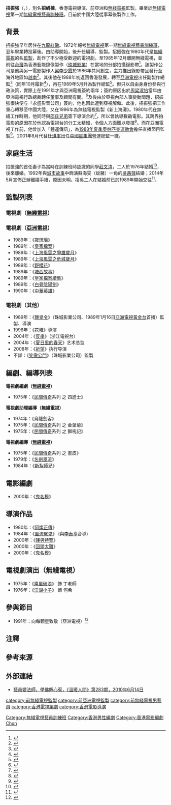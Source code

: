 {{藝人
| 類型 = 監製
| 圖片 = 
| 姓名 = 招振強
| 羅馬拼音 = Chiu Chun Keung
| 別名 = 招嵎棟
| 本名 =
| 英文名 = Dennis
| 暱稱 = 招仔<ref>{{cite web|url=https://eastweek.my-magazine.me/main/17439|title=喜從怒中來|date=2012-01-20|publisher=東周網|access-date=2020-02-25|archive-date=2020-02-25|archive-url=https://web.archive.org/web/20200225091949/https://eastweek.my-magazine.me/main/17439|dead-url=no}}</ref>
| 民族 = 漢族
| 出生日期 = {{birth year and age|1954|}}{{noteTag|根據吳茜薇在1989年4月19日出版的《華僑日報》中，題為〈招振強吳茜薇之情 暫時祇能說有誠意 吳茜薇直認不諱男方避談感情事〉的娛樂版報導內提到，招振強較她年長十四年。以吳茜薇的出生年份，即1968年計算，招振強的出生年份為1954年。}}
| 出生地點 = {{BHKG}}
| 籍貫 =  廣東省廣州市金沙洲街道
| 職業 = 前[[香港|香港]][[無綫電視|無綫電視]][[監製|監製]]
| 逝世日期 = 
| 逝世地點 = 
| 教育程度 = 
| 宗教信仰 = 
| 配偶 = [[莊文清|莊文清]]（1976年結婚）<br>{{marriage|[[吳茜薇|吳茜薇]]|1992|2014}}
| 兒女 = 二女
| 出道作品 = [[民間傳奇|民間傳奇]]
| 出道地點 = {{BHKG}}
| 代表作品 = [[上海灘|上海灘]]、[[香城浪子|香城浪子]]
| 經紀公司 = 前[[香港|香港]][[無綫電視|無綫電視]]
| 活躍年代 = 1975-1996
| 官方網站 =
| imdb = 
}}

'''招振強'''（{{lang-en|Dennis Chiu Chun Keung}}，{{bd|1954年|}}），別名'''招嵎棟'''，香港電視導演、前亞洲和[[無綫電視|無綫電視]]監製。畢業於[[無綫電視|無綫電視]]第一期[[無綫電視藝員訓練班|無綫電視藝員訓練班]]。目前於中國大陸從事幕後製作工作。

==背景==
招振強早年居住在[[九龍|九龍]][[紅磡|紅磡]]。1972年報考[[無綫電視|無綫電視]]第一期[[無綫電視藝員訓練班|無綫電視藝員訓練班]]，翌年畢業轉投幕後。由助導開始，後升任編導、監製。招振強在1980年代是[[無綫電視|無綫電視]]的名[[監製|監製]]，創作了不少極受歡迎的電視劇。至1985年12月離開無綫電視，並前往[[台灣|台灣]]為香港藝能錄像製作（[[珠城影業|珠城影業]]）在當地的分部拍攝錄影帶<ref>{{cite news | title=與無綫提前解約 招振強賠償好傷 | url=https://mmis.hkpl.gov.hk/coverpage/-/coverpage/view?_coverpage_WAR_mmisportalportlet_hsf=%E6%8B%9B%E6%8C%AF%E5%BC%B7&_coverpage_WAR_mmisportalportlet_actual_q=%28%20verbatim_dc.collection%3A%28%22Old%5C%20HK%5C%20Newspapers%22%29%20%29%20AND+%28%20%28%20allTermsMandatory%3A%28true%29%20OR+all_dc.title%3A%28%E6%8B%9B%E6%8C%AF%E5%BC%B7%29%20OR+all_dc.creator%3A%28%E6%8B%9B%E6%8C%AF%E5%BC%B7%29%20OR+all_dc.contributor%3A%28%E6%8B%9B%E6%8C%AF%E5%BC%B7%29%20OR+all_dc.subject%3A%28%E6%8B%9B%E6%8C%AF%E5%BC%B7%29%20OR+fulltext%3A%28%E6%8B%9B%E6%8C%AF%E5%BC%B7%29%20OR+all_dc.description%3A%28%E6%8B%9B%E6%8C%AF%E5%BC%B7%29%20%29%20%29&_coverpage_WAR_mmisportalportlet_sort_field=score&p_r_p_-1078056564_c=QF757YsWv59%2F7w9HmQIJTVW8104OKk5g&_coverpage_WAR_mmisportalportlet_o=42&_coverpage_WAR_mmisportalportlet_sort_order=desc | pages=15  | publisher=華僑日報 | date=1985-12-11 | accessdate=2020-02-26|quote= }}</ref>。該製作公司是他與另一電影製作人[[梁李少霞|梁李少霞]]於1986年共同創立，主力推出錄影帶且發行至海外地區如[[越南|越南]]<ref>{{cite news | title=招振強梁李少霞組藝能 拍錄映帶發行海外 以台灣為拍攝基地 | url=https://mmis.hkpl.gov.hk/coverpage/-/coverpage/view?_coverpage_WAR_mmisportalportlet_hsf=%E6%8B%9B%E6%8C%AF%E5%BC%B7&p_r_p_-1078056564_c=QF757YsWv59%2F7w9HmQIJTRe3nr4tfjyT&_coverpage_WAR_mmisportalportlet_o=79&_coverpage_WAR_mmisportalportlet_actual_q=%28%20verbatim_dc.collection%3A%28%22Old%5C%20HK%5C%20Newspapers%22%29%20%29%20AND+%28%20%28%20allTermsMandatory%3A%28true%29%20OR+all_dc.title%3A%28%E6%8B%9B%E6%8C%AF%E5%BC%B7%29%20OR+all_dc.creator%3A%28%E6%8B%9B%E6%8C%AF%E5%BC%B7%29%20OR+all_dc.contributor%3A%28%E6%8B%9B%E6%8C%AF%E5%BC%B7%29%20OR+all_dc.subject%3A%28%E6%8B%9B%E6%8C%AF%E5%BC%B7%29%20OR+fulltext%3A%28%E6%8B%9B%E6%8C%AF%E5%BC%B7%29%20OR+all_dc.description%3A%28%E6%8B%9B%E6%8C%AF%E5%BC%B7%29%20%29%20%29&_coverpage_WAR_mmisportalportlet_sort_field=score&_coverpage_WAR_mmisportalportlet_sort_order=desc | pages=16  | publisher=華僑日報 | date=1986-03-28| accessdate=2020-02-27|quote= }}</ref>。其後他在1988年初返回香港發展，轉至[[亞洲電視|亞洲電視]]出任副製作總監<ref>{{cite news | title=招振強加盟亞視 任創作經理要職 | url=https://mmis.hkpl.gov.hk/coverpage/-/coverpage/view?_coverpage_WAR_mmisportalportlet_hsf=%E6%8B%9B%E6%8C%AF%E5%BC%B7&_coverpage_WAR_mmisportalportlet_actual_q=%28%20verbatim_dc.collection%3A%28%22Old%5C%20HK%5C%20Newspapers%22%29%20%29%20AND+%28%20%28%20allTermsMandatory%3A%28true%29%20OR+all_dc.title%3A%28%E6%8B%9B%E6%8C%AF%E5%BC%B7%29%20OR+all_dc.creator%3A%28%E6%8B%9B%E6%8C%AF%E5%BC%B7%29%20OR+all_dc.contributor%3A%28%E6%8B%9B%E6%8C%AF%E5%BC%B7%29%20OR+all_dc.subject%3A%28%E6%8B%9B%E6%8C%AF%E5%BC%B7%29%20OR+fulltext%3A%28%E6%8B%9B%E6%8C%AF%E5%BC%B7%29%20OR+all_dc.description%3A%28%E6%8B%9B%E6%8C%AF%E5%BC%B7%29%20%29%20%29&_coverpage_WAR_mmisportalportlet_sort_field=score&p_r_p_-1078056564_c=QF757YsWv59H%2FuxqfBwEJJq%2FfNB5M0s6&_coverpage_WAR_mmisportalportlet_o=100&_coverpage_WAR_mmisportalportlet_sort_order=desc | pages=29  | publisher=華僑日報 | date=1988-09-23| accessdate=2020-02-27|quote= }}</ref>（同年10月履新<ref>{{cite news | title=勞瀚貽誠意邀入亞視負責製作 招振強要先拍電影 製作奧運不怕被抄 | url=https://mmis.hkpl.gov.hk/coverpage/-/coverpage/view?_coverpage_WAR_mmisportalportlet_hsf=%E6%8B%9B%E6%8C%AF%E5%BC%B7&p_r_p_-1078056564_c=QF757YsWv59H%2FuxqfBwEJFl565sVRkNb&_coverpage_WAR_mmisportalportlet_o=118&_coverpage_WAR_mmisportalportlet_actual_q=%28%20verbatim_dc.collection%3A%28%22Old%5C%20HK%5C%20Newspapers%22%29%20%29%20AND+%28%20%28%20allTermsMandatory%3A%28true%29%20OR+all_dc.title%3A%28%E6%8B%9B%E6%8C%AF%E5%BC%B7%29%20OR+all_dc.creator%3A%28%E6%8B%9B%E6%8C%AF%E5%BC%B7%29%20OR+all_dc.contributor%3A%28%E6%8B%9B%E6%8C%AF%E5%BC%B7%29%20OR+all_dc.subject%3A%28%E6%8B%9B%E6%8C%AF%E5%BC%B7%29%20OR+fulltext%3A%28%E6%8B%9B%E6%8C%AF%E5%BC%B7%29%20OR+all_dc.description%3A%28%E6%8B%9B%E6%8C%AF%E5%BC%B7%29%20%29%20%29&_coverpage_WAR_mmisportalportlet_sort_field=score&_coverpage_WAR_mmisportalportlet_sort_order=desc | pages=20  | publisher=華僑日報 | date=1988-09-16| accessdate=2020-02-27|quote= }}</ref>），再在1989年5月升為製作總監<ref>{{cite news | title=五月一日正式升為製作總監 招振強謂沒有加薪 鄒世孝伍潤泉加盟 | url=https://mmis.hkpl.gov.hk/coverpage/-/coverpage/view?_coverpage_WAR_mmisportalportlet_hsf=%E6%8B%9B%E6%8C%AF%E5%BC%B7&_coverpage_WAR_mmisportalportlet_actual_q=%28%20verbatim_dc.collection%3A%28%22Old%5C%20HK%5C%20Newspapers%22%29%20%29%20AND+%28%20%28%20allTermsMandatory%3A%28true%29%20OR+all_dc.title%3A%28%E6%8B%9B%E6%8C%AF%E5%BC%B7%29%20OR+all_dc.creator%3A%28%E6%8B%9B%E6%8C%AF%E5%BC%B7%29%20OR+all_dc.contributor%3A%28%E6%8B%9B%E6%8C%AF%E5%BC%B7%29%20OR+all_dc.subject%3A%28%E6%8B%9B%E6%8C%AF%E5%BC%B7%29%20OR+fulltext%3A%28%E6%8B%9B%E6%8C%AF%E5%BC%B7%29%20OR+all_dc.description%3A%28%E6%8B%9B%E6%8C%AF%E5%BC%B7%29%20%29%20%29&_coverpage_WAR_mmisportalportlet_sort_field=score&p_r_p_-1078056564_c=QF757YsWv59H%2FuxqfBwEJL4yBkRv9xHt&_coverpage_WAR_mmisportalportlet_o=89&_coverpage_WAR_mmisportalportlet_sort_order=desc | pages=14  | publisher=華僑日報 | date=1989-06-24| accessdate=2020-02-27|quote= }}</ref>。但只以自由身身份參與行政決策，實際上在1991年才與亞洲電視簽約兩年；簽約原因出於[[周梁淑怡|周梁淑怡]]當年由亞洲電視行政總裁轉任董事及顧問有關。<ref>{{cite news | title=梁淑怡的去留問題今日有揭曉 招振强簽約定軍心 亞視變動走向成熟 | url=https://mmis.hkpl.gov.hk/coverpage/-/coverpage/view?_coverpage_WAR_mmisportalportlet_hsf=%E6%8B%9B%E6%8C%AF%E5%BC%B7&p_r_p_-1078056564_c=QF757YsWv58JCjtBMMIqoljEfgIGdHES&_coverpage_WAR_mmisportalportlet_o=114&_coverpage_WAR_mmisportalportlet_actual_q=%28%20verbatim_dc.collection%3A%28%22Old%5C%20HK%5C%20Newspapers%22%29%20%29%20AND+%28%20%28%20allTermsMandatory%3A%28true%29%20OR+all_dc.title%3A%28%E6%8B%9B%E6%8C%AF%E5%BC%B7%29%20OR+all_dc.creator%3A%28%E6%8B%9B%E6%8C%AF%E5%BC%B7%29%20OR+all_dc.contributor%3A%28%E6%8B%9B%E6%8C%AF%E5%BC%B7%29%20OR+all_dc.subject%3A%28%E6%8B%9B%E6%8C%AF%E5%BC%B7%29%20OR+fulltext%3A%28%E6%8B%9B%E6%8C%AF%E5%BC%B7%29%20OR+all_dc.description%3A%28%E6%8B%9B%E6%8C%AF%E5%BC%B7%29%20%29%20%29&_coverpage_WAR_mmisportalportlet_sort_field=score&_coverpage_WAR_mmisportalportlet_sort_order=desc | pages=22  | publisher=華僑日報 | date=1991-03-08| accessdate=2020-02-27|quote= }}</ref>及後由於亞視內部人事變動問題，招振強很快便与「永盛影音公司」簽約，他也因此遭到亞視解僱。此後，招振強把工作重心轉移至中國大陸，又在1996年為無綫電視監製《新上海灘》。1980年代在無綫工作時期，他同時與[[邵氏兄弟|邵氏兄弟]]簽下導演合約<ref>{{cite news | title=招振強 碍於合約 難賺眞銀 | url=https://mmis.hkpl.gov.hk/coverpage/-/coverpage/view?_coverpage_WAR_mmisportalportlet_hsf=%E6%8B%9B%E6%8C%AF%E5%BC%B7&_coverpage_WAR_mmisportalportlet_actual_q=%28%20verbatim_dc.collection%3A%28%22Old%5C%20HK%5C%20Newspapers%22%29%20%29%20AND+%28%20%28%20allTermsMandatory%3A%28true%29%20OR+all_dc.title%3A%28%E6%8B%9B%E6%8C%AF%E5%BC%B7%29%20OR+all_dc.creator%3A%28%E6%8B%9B%E6%8C%AF%E5%BC%B7%29%20OR+all_dc.contributor%3A%28%E6%8B%9B%E6%8C%AF%E5%BC%B7%29%20OR+all_dc.subject%3A%28%E6%8B%9B%E6%8C%AF%E5%BC%B7%29%20OR+fulltext%3A%28%E6%8B%9B%E6%8C%AF%E5%BC%B7%29%20OR+all_dc.description%3A%28%E6%8B%9B%E6%8C%AF%E5%BC%B7%29%20%29%20%29&_coverpage_WAR_mmisportalportlet_sort_field=score&p_r_p_-1078056564_c=QF757YsWv5%2FH7zGe%2FKF%2BFETDcvInRjAn&_coverpage_WAR_mmisportalportlet_o=51&_coverpage_WAR_mmisportalportlet_sort_order=desc | pages=6  | publisher=工商晚報 | date=1984-11-02| accessdate=2020-02-26|quote= }}</ref>，所以曾執導數齣電影。其跨界拍電影的原因在於他認為電視台的分工太精細，令個人方面難以發揮<ref>{{cite news | title=電視分工太精細 招振强尋求向電影發展 | url=https://mmis.hkpl.gov.hk/coverpage/-/coverpage/view?_coverpage_WAR_mmisportalportlet_hsf=%E6%8B%9B%E6%8C%AF%E5%BC%B7&_coverpage_WAR_mmisportalportlet_actual_q=%28%20verbatim_dc.collection%3A%28%22Old%5C%20HK%5C%20Newspapers%22%29%20%29%20AND+%28%20%28%20allTermsMandatory%3A%28true%29%20OR+all_dc.title%3A%28%E6%8B%9B%E6%8C%AF%E5%BC%B7%29%20OR+all_dc.creator%3A%28%E6%8B%9B%E6%8C%AF%E5%BC%B7%29%20OR+all_dc.contributor%3A%28%E6%8B%9B%E6%8C%AF%E5%BC%B7%29%20OR+all_dc.subject%3A%28%E6%8B%9B%E6%8C%AF%E5%BC%B7%29%20OR+fulltext%3A%28%E6%8B%9B%E6%8C%AF%E5%BC%B7%29%20OR+all_dc.description%3A%28%E6%8B%9B%E6%8C%AF%E5%BC%B7%29%20%29%20%29&_coverpage_WAR_mmisportalportlet_sort_field=score&p_r_p_-1078056564_c=QF757YsWv5%2FH7zGe%2FKF%2BFB6XBP9gJf5b&_coverpage_WAR_mmisportalportlet_o=53&_coverpage_WAR_mmisportalportlet_sort_order=desc | pages=5  | publisher=工商晚報 | date=1982-08-09| accessdate=2020-02-26|quote= }}</ref>。而在亞洲電視工作前，他曾加入「體運傳訊」，為[[1988年夏季奧林匹克運動會|1988年夏季奧林匹克運動會]]擔任直播節目監製<ref>{{cite news | title=招振強六七月 加盟體運傳訊 | url=https://mmis.hkpl.gov.hk/coverpage/-/coverpage/view?_coverpage_WAR_mmisportalportlet_hsf=%E6%8B%9B%E6%8C%AF%E5%BC%B7&p_r_p_-1078056564_c=QF757YsWv59H%2FuxqfBwEJLZU7TF%2FXuiz&_coverpage_WAR_mmisportalportlet_o=131&_coverpage_WAR_mmisportalportlet_actual_q=%28%20verbatim_dc.collection%3A%28%22Old%5C%20HK%5C%20Newspapers%22%29%20%29%20AND+%28%20%28%20allTermsMandatory%3A%28true%29%20OR+all_dc.title%3A%28%E6%8B%9B%E6%8C%AF%E5%BC%B7%29%20OR+all_dc.creator%3A%28%E6%8B%9B%E6%8C%AF%E5%BC%B7%29%20OR+all_dc.contributor%3A%28%E6%8B%9B%E6%8C%AF%E5%BC%B7%29%20OR+all_dc.subject%3A%28%E6%8B%9B%E6%8C%AF%E5%BC%B7%29%20OR+fulltext%3A%28%E6%8B%9B%E6%8C%AF%E5%BC%B7%29%20OR+all_dc.description%3A%28%E6%8B%9B%E6%8C%AF%E5%BC%B7%29%20%29%20%29&_coverpage_WAR_mmisportalportlet_sort_field=score&_coverpage_WAR_mmisportalportlet_sort_order=desc | pages=19  | publisher=華僑日報 | date=1988-05-22| accessdate=2020-02-27|quote= }}</ref>。2001年8月代替[[杜琪峯|杜琪峯]]出任[[中國星集團|中國星集團]]營運總監一職。

== 家庭生活 ==
招振強的首任妻子為當時在訓練班時認識的同學[[莊文清|莊文清]]，二人於1976年結婚<ref>{{cite news | title=招振強莊文清今日結婚| url= | pages=4  | publisher=華僑日報 | date=1976-05-18| accessdate=2020-01-23|quote= }}</ref>，後來離婚。1992年與[[城市故事|城市故事]]中飾演蘇海雯（蚊豬）一角的[[吳茜薇|吳茜薇]]結婚；2014年5月宣佈正辦離婚手續，原因未明。招吳二人在結婚前已於1989年開始交往<ref>{{cite news | title=吳茜薇要公私分明 與招振強感情穩定 怕人誤會不想以此為話題 | url=https://mmis.hkpl.gov.hk/coverpage/-/coverpage/view?_coverpage_WAR_mmisportalportlet_hsf=%E6%8B%9B%E6%8C%AF%E5%BC%B7&_coverpage_WAR_mmisportalportlet_actual_q=%28%20verbatim_dc.collection%3A%28%22Old%5C%20HK%5C%20Newspapers%22%29%20%29%20AND+%28%20%28%20allTermsMandatory%3A%28true%29%20OR+all_dc.title%3A%28%E6%8B%9B%E6%8C%AF%E5%BC%B7%29%20OR+all_dc.creator%3A%28%E6%8B%9B%E6%8C%AF%E5%BC%B7%29%20OR+all_dc.contributor%3A%28%E6%8B%9B%E6%8C%AF%E5%BC%B7%29%20OR+all_dc.subject%3A%28%E6%8B%9B%E6%8C%AF%E5%BC%B7%29%20OR+fulltext%3A%28%E6%8B%9B%E6%8C%AF%E5%BC%B7%29%20OR+all_dc.description%3A%28%E6%8B%9B%E6%8C%AF%E5%BC%B7%29%20%29%20%29&_coverpage_WAR_mmisportalportlet_sort_field=score&p_r_p_-1078056564_c=QF757YsWv59H%2FuxqfBwEJL4yBkRv9xHt&_coverpage_WAR_mmisportalportlet_o=89&_coverpage_WAR_mmisportalportlet_sort_order=desc | pages=14  | publisher=華僑日報 | date=1989-06-24| accessdate=2020-02-27|quote= }}</ref>。

==監製列表==
===電視劇（[[無綫電視|無綫電視]]）===
{{columns-list|2|
*1975年：《[[民間傳奇|民間傳奇]]系列 之 紫釵記》
*1976年：《[[民間傳奇|民間傳奇]]系列 之 三笑》 
*1976年：《[[龍虎豹_(電視劇)|龍虎豹]]》
*1977年：《[[民間傳奇|民間傳奇]]系列 之 魘》
*1978年：《[[倚天屠龍記_(1978年電視劇)|倚天屠龍記]]》
*1978年：《[[一劍鎮神州|一劍鎮神州]]》
*1978年：《袋鼠絲苗為兩餐》
*1979年：《[[絕代雙驕|絕代雙驕]]》
*1980年：《[[上海灘|上海灘]]》 
*1980年：《[[衝擊|衝擊]]》
*1981年：《[[他的一生|他的一生]]》
*1981年：《[[前路|前路]]》
*1981年：《[[突破|突破]]》
*1982年：《[[飛越十八層|飛越十八層]]》
*1982年：《[[雙面人|雙面人]]》
*1982年：《[[過山車|過山車]]》
*1982年：《[[香城浪子|香城浪子]]》 
*1983年：《[[老洞|老洞]]》
*1983年：《[[賴布衣妙算玄機|賴布衣妙算玄機]]》
*1984年：《[[再版人|再版人]]》
*1984年：《[[畫出彩虹|畫出彩虹]]》 
*1984年：《[[新紮師兄|新紮師兄]]》 
*1985年：《[[大香港|大香港]]》 
*1985年：《[[拆擋拍檔|拆擋拍檔]]》 
*1985年：《[[新紮師兄續集|新紮師兄續集]]》
*1996年：《[[新上海灘_(無綫電視劇)|新上海灘]]》（用化名招嵎棟監製此劇）
}}

===電視劇（[[亞洲電視|亞洲電視]]）===
*1989年：《[[夜琉璃|夜琉璃]]》
*1989年：《[[皇家檔案|皇家檔案]]》
*1989年：《[[上海風雲|上海風雲之爭雄歲月]]》
*1989年：《[[上海風雲|上海風雲之危城歲月]]》
*1989年：《[[野櫻花|野櫻花]]》
*1989年：《[[塘西故事|塘西故事]]》
*1989年：《[[皇家檔案續集|皇家檔案續集]]》
*1989年：《[[白骨陰陽劍|白骨陰陽劍]]》
*1990年：《[[中華英雄_(1990年電視劇)|中華英雄]]》

===電視劇（其他）===
*1989年：《[[鹽皇令|鹽皇令]]》（珠城影業公司、1989年1月16日[[亞洲電視|亞洲電視]][[黃金台|黃金台]]首播）監製、導演
*1996年：《[[花幟|花幟]]》導演
*2004年：《[[反串|反串]]》（浙江電視台）
*2004年：《[[夏日里的春天|夏日里的春天]]》艺术总监
*2008年：《[[祈望|祈望]]》执行导演
*不詳：《[[笑傲公門|笑傲公門]]》（珠城影業公司）監製

==編劇、編導列表==
'''電視劇編劇（[[無綫電視|無綫電視]]）'''
*1975年：《[[民間傳奇|民間傳奇]]系列 之 四進士》

'''電視劇助理編導（[[無綫電視|無綫電視]]）'''
*1974年：《烏龍劍客》
*1975年：《[[民間傳奇|民間傳奇]]系列 之 金葉菊》
*1975年：《[[民間傳奇|民間傳奇]]系列 之 獅吼記》

'''電視劇編導（[[無綫電視|無綫電視]]）'''
*1975年：《[[民間傳奇|民間傳奇]]系列 之 畫皮》
*1979年：《[[名劍風流|名劍風流]]》
*1984年：《[[新紮師兄|新紮師兄]]》

==電影編劇==
*2000年：《[[鬼名模|鬼名模]]》

==導演作品==
*1980年：《[[阿燦正傳|阿燦正傳]]》
*1984年：《[[風流冤鬼|風流冤鬼]]》 (與[[李泰亨|李泰亨]]合導)
*2000年：《[[賤男特警|賤男特警]]》
*2000年：《[[回頭太難|回頭太難]]》 
*2000年：《[[鬼名模|鬼名模]]》

==電視劇演出（無綫電視）==
*1975年：《[[乘風破浪|乘風破浪]]》 飾 丁老師
*1976年：《[[江湖小子|江湖小子]]》 飾 何希

==參與節目==
*1991年：向每顆星致敬（亞洲電視）<ref>{{cite news |title=多謝亞視安排羣星向自己致敬 琴姐被任姐引入行 未在影視做過主角 |url=https://mmis.hkpl.gov.hk/coverpage/-/coverpage/view?p_r_p_-1078056564_c=QF757YsWv58JCjtBMMIqoieqaaG68N0o&_coverpage_WAR_mmisportalportlet_o=209&_coverpage_WAR_mmisportalportlet_actual_q=%28%20verbatim_dc.collection%3A%28%22Old%5C%20HK%5C%20Newspapers%22%29%20%29%20AND+%28%20%28%20allTermsMandatory%3A%28true%29%20OR+all_dc.title%3A%28%E4%BC%8D%E8%A1%9B%E5%9C%8B%29%20OR+all_dc.creator%3A%28%E4%BC%8D%E8%A1%9B%E5%9C%8B%29%20OR+all_dc.contributor%3A%28%E4%BC%8D%E8%A1%9B%E5%9C%8B%29%20OR+all_dc.subject%3A%28%E4%BC%8D%E8%A1%9B%E5%9C%8B%29%20OR+fulltext%3A%28%E4%BC%8D%E8%A1%9B%E5%9C%8B%29%20OR+all_dc.description%3A%28%E4%BC%8D%E8%A1%9B%E5%9C%8B%29%20%29%20%29&_coverpage_WAR_mmisportalportlet_sort_order=desc&_coverpage_WAR_mmisportalportlet_sort_field=score&_coverpage_WAR_mmisportalportlet_log=Y |page=22 |language= |publisher=華僑日報 |date=1991-01-12 |accessdate=2022-01-18 |quote= |archive-date=2022-01-18 |archive-url=https://web.archive.org/web/20220118081103/https://mmis.hkpl.gov.hk/coverpage/-/coverpage/view?p_r_p_-1078056564_c=QF757YsWv58JCjtBMMIqoieqaaG68N0o&_coverpage_WAR_mmisportalportlet_o=209&_coverpage_WAR_mmisportalportlet_actual_q=%28%20verbatim_dc.collection%3A%28%22Old%5C%20HK%5C%20Newspapers%22%29%20%29%20AND%20%28%20%28%20allTermsMandatory%3A%28true%29%20OR%20all_dc.title%3A%28%E4%BC%8D%E8%A1%9B%E5%9C%8B%29%20OR%20all_dc.creator%3A%28%E4%BC%8D%E8%A1%9B%E5%9C%8B%29%20OR%20all_dc.contributor%3A%28%E4%BC%8D%E8%A1%9B%E5%9C%8B%29%20OR%20all_dc.subject%3A%28%E4%BC%8D%E8%A1%9B%E5%9C%8B%29%20OR%20fulltext%3A%28%E4%BC%8D%E8%A1%9B%E5%9C%8B%29%20OR%20all_dc.description%3A%28%E4%BC%8D%E8%A1%9B%E5%9C%8B%29%20%29%20%29&_coverpage_WAR_mmisportalportlet_sort_order=desc&_coverpage_WAR_mmisportalportlet_sort_field=score&_coverpage_WAR_mmisportalportlet_log=Y }}</ref>

==注釋==
{{noteFoot}}

==參考來源==
{{reflist|2}}

== 外部連結 ==
*[http://www.buddhistcompassion.org/warm/article/1/356 藝員變法師，學佛解心寃，《溫暖人間》第283期，2010年6月14日] {{Wayback|url=http://www.buddhistcompassion.org/warm/article/1/356 |date=20211024135851 }}

{{無綫電視劇集監製}}
{{亞洲電視劇集監製}}
{{DEFAULTSORT:Chiu}}

[[Category:無綫電視藝員訓練班|Category:無綫電視藝員訓練班]]
[[category:前無綫電視監製|category:前無綫電視監製]]
[[category:前亞洲電視監製|category:前亞洲電視監製]]
[[category:前無綫電視男藝員|category:前無綫電視男藝員]]
[[Category:香港男性編劇|Category:香港男性編劇]]
[[category:香港電視編劇|category:香港電視編劇]]
[[Category:香港電影編劇|Category:香港電影編劇]]
[[category:香港電影導演|category:香港電影導演]]
[[Category:招姓|Chun]]